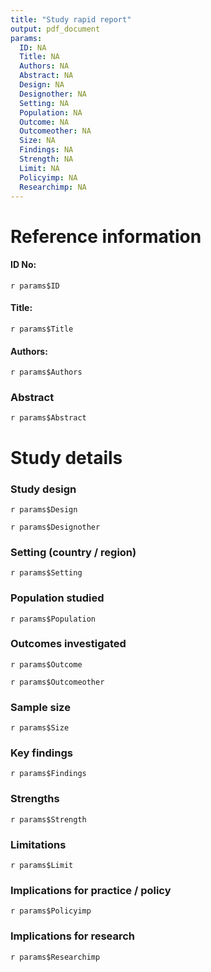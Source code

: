 ```yaml
---
title: "Study rapid report"
output: pdf_document
params:
  ID: NA
  Title: NA
  Authors: NA
  Abstract: NA
  Design: NA
  Designother: NA
  Setting: NA
  Population: NA
  Outcome: NA
  Outcomeother: NA
  Size: NA
  Findings: NA
  Strength: NA
  Limit: NA
  Policyimp: NA
  Researchimp: NA
---
```


# Reference information

#### ID No: 
  
`r params$ID`
  
#### Title: 

`r params$Title`

#### Authors:  
  
`r params$Authors`

### Abstract  
  
`r params$Abstract`

# Study details  

### Study design  
  
`r params$Design`  
  
`r params$Designother`  

### Setting (country / region)  
  
`r params$Setting`  

### Population studied  
  
`r params$Population`  

### Outcomes investigated  

`r params$Outcome`  
  
`r params$Outcomeother`  

### Sample size  
  
`r params$Size`  

### Key findings  
  
`r params$Findings`  

### Strengths  
  
`r params$Strength`  

### Limitations  
  
`r params$Limit`  

### Implications for practice / policy  
  
`r params$Policyimp`  

### Implications for research  
  
`r params$Researchimp`  

